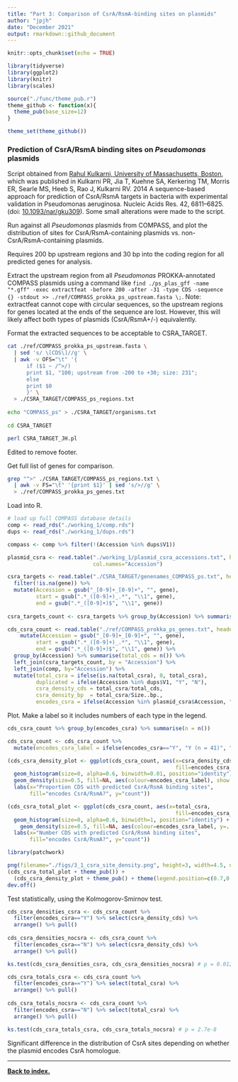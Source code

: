 ```yaml
---
title: "Part 3: Comparison of CsrA/RsmA-binding sites on plasmids"
author: "jpjh"
date: "December 2021"
output: rmarkdown::github_document
---
```


```r
knitr::opts_chunk$set(echo = TRUE)

library(tidyverse)
library(ggplot2)
library(knitr)
library(scales)

source("./func/theme_pub.r")
theme_github <- function(x){
  theme_pub(base_size=12)
}

theme_set(theme_github())
```

### Prediction of CsrA/RsmA binding sites on *Pseudomonas* plasmids

Script obtained from [Rahul Kulkarni, University of Massachusetts, Boston](https://www.umb.edu/academics/csm/faculty_staff/rahul_kulkarni), which was published in Kulkarni PR, Jia T, Kuehne SA, Kerkering TM, Morris ER, Searle MS, Heeb S, Rao J, Kulkarni RV. 2014 A sequence-based approach for prediction of CsrA/RsmA targets in bacteria with experimental validation in Pseudomonas aeruginosa. Nucleic Acids Res. 42, 6811–6825. (doi: [10.1093/nar/gku309](https://dx.doi.org/10.1093/nar/gku309)). Some small alterations were made to the script.

Run against all *Pseudomonas* plasmids from COMPASS, and plot the distribution of sites for CsrA/RsmA-containing plasmids vs. non-CsrA/RsmA-containing plasmids.

Requires 200 bp upstream regions and 30 bp into the coding region for all predicted genes for analysis.

Extract the upstream region from all *Pseudomonas* PROKKA-annotated COMPASS plasmids using a command like `find ./ps_plas_gff -name "*.gff" -exec extractfeat -before 200 -after -31 -type CDS -sequence {} -stdout >> ./ref/COMPASS_prokka_ps_upstream.fasta \;`. Note: extractfeat cannot cope with circular sequences, so the upstream regions for genes located at the ends of the sequence are lost. However, this will likely affect both types of plasmids (CsrA/RsmA+/-) equivalently. 

Format the extracted sequences to be acceptable to CSRA_TARGET.

```bash
cat ./ref/COMPASS_prokka_ps_upstream.fasta \
  | sed 's/ \[CDS\]//g' \
  | awk -v OFS="\t" '{
      if ($1 ~ /^>/) 
      print $1, "100; upstream from -200 to +30; size: 231";
      else 
      print $0
      }' \
  > ./CSRA_TARGET/COMPASS_ps_regions.txt
  
echo "COMPASS_ps" > ./CSRA_TARGET/organisms.txt
  
cd CSRA_TARGET

perl CSRA_TARGET_JH.pl
```

Edited to remove footer.

Get full list of genes for comparison.

```bash
grep "^>" ./CSRA_TARGET/COMPASS_ps_regions.txt \
  | awk -v FS="\t" '{print $1}' | sed 's/>//g' \
  > ./ref/COMPASS_prokka_ps_genes.txt
```

Load into R.

```r
# load up full COMPASS database details
comp <- read_rds("./working_1/comp.rds")
dups <- read_rds("./working_1/dups.rds")

compass <- comp %>% filter(!(Accession %in% dups$V1))

plasmid_csra <- read.table("./working_1/plasmid_csra_accessions.txt", header=FALSE,
                           col.names="Accession")

csra_targets <- read.table("./CSRA_TARGET/genenames_COMPASS_ps.txt", header=TRUE, sep="\t", fill=NA) %>%
  filter(!is.na(gene)) %>%
  mutate(Accession = gsub("_[0-9]+_[0-9]+", "", gene),
         start = gsub(".*_([0-9]+)_.*", "\\1", gene),
         end = gsub(".*_([0-9]+)$", "\\1", gene))
  
csra_targets_count <- csra_targets %>% group_by(Accession) %>% summarise(total_csra = n())

cds_csra_count <- read.table("./ref/COMPASS_prokka_ps_genes.txt", header=FALSE, col.names="gene") %>%
    mutate(Accession = gsub("_[0-9]+_[0-9]+", "", gene),
         start = gsub(".*_([0-9]+)_.*", "\\1", gene),
         end = gsub(".*_([0-9]+)$", "\\1", gene)) %>%
  group_by(Accession) %>% summarise(total_cds = n()) %>%
  left_join(csra_targets_count, by = "Accession") %>% 
  left_join(comp, by="Accession") %>%
  mutate(total_csra = ifelse(is.na(total_csra), 0, total_csra),
         duplicated = ifelse(Accession %in% dups$V1, "Y", "N"),
         csra_density_cds = total_csra/total_cds,
         csra_density_bp  = total_csra/Size..bp.,
         encodes_csra = ifelse(Accession %in% plasmid_csra$Accession, "Y", "N"))
```

Plot. Make a label so it includes numbers of each type in the legend.

```r
cds_csra_count %>% group_by(encodes_csra) %>% summarise(n = n())

cds_csra_count <- cds_csra_count %>% 
  mutate(encodes_csra_label = ifelse(encodes_csra=="Y", "Y (n = 41)", "N (n = 155)"))

(cds_csra_density_plot <- ggplot(cds_csra_count, aes(x=csra_density_cds, 
                                                     fill=encodes_csra_label)) +
  geom_histogram(size=0, alpha=0.6, binwidth=0.01, position="identity") +
  geom_density(size=0.5, fill=NA, aes(colour=encodes_csra_label), show.legend=FALSE) +
  labs(x="Proportion CDS with predicted CsrA/RsmA binding sites",
       fill="encodes CsrA/RsmA?", y="count")) 

(cds_csra_total_plot <- ggplot(cds_csra_count, aes(x=total_csra, 
                                                     fill=encodes_csra_label)) +
  geom_histogram(size=0, alpha=0.6, binwidth=1, position="identity") +
    geom_density(size=0.5, fill=NA, aes(colour=encodes_csra_label, y=..count..), show.legend=FALSE) +
  labs(x="Number CDS with predicted CsrA/RsmA binding sites",
       fill="encodes CsrA/RsmA?", y="count"))

library(patchwork)

png(filename="./figs/3_1_csra_site_density.png", height=3, width=4.5, units="in", res=300)
(cds_csra_total_plot + theme_pub()) + 
  (cds_csra_density_plot + theme_pub() + theme(legend.position=c(0.7,0.8))) 
dev.off()
```

Test statistically, using the Kolmogorov-Smirnov test.

```r
cds_csra_densities_csra <- cds_csra_count %>% 
  filter(encodes_csra=="Y") %>% select(csra_density_cds) %>%
  arrange() %>% pull()
  
cds_csra_densities_nocsra <- cds_csra_count %>% 
  filter(encodes_csra=="N") %>% select(csra_density_cds) %>%
  arrange() %>% pull()

ks.test(cds_csra_densities_csra, cds_csra_densities_nocsra) # p = 0.012

cds_csra_totals_csra <- cds_csra_count %>% 
  filter(encodes_csra=="Y") %>% select(total_csra) %>%
  arrange() %>% pull()
  
cds_csra_totals_nocsra <- cds_csra_count %>% 
  filter(encodes_csra=="N") %>% select(total_csra) %>%
  arrange() %>% pull()

ks.test(cds_csra_totals_csra, cds_csra_totals_nocsra) # p = 2.7e-8
```

Significant difference in the distribution of CsrA sites depending on whether the plasmid encodes CsrA homologue.

---

**[Back to index.](PLASMAN_index.md)**